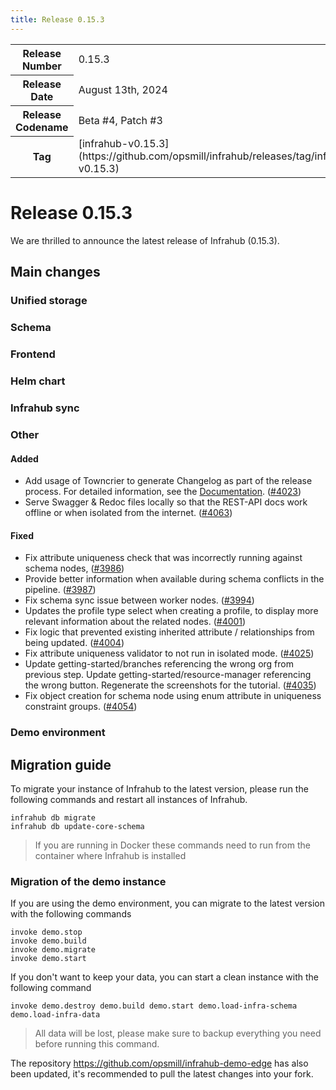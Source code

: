 ```yaml
---
title: Release 0.15.3
---
```

<table>
  <tbody>
    <tr>
      <th>Release Number</th>
      <td>0.15.3</td>
    </tr>
    <tr>
      <th>Release Date</th>
      <td>August 13th, 2024</td>
    </tr>
    <tr>
      <th>Release Codename</th>
      <td>Beta #4, Patch #3</td>
    </tr>
    <tr>
      <th>Tag</th>
      <td>[infrahub-v0.15.3](https://github.com/opsmill/infrahub/releases/tag/infrahub-v0.15.3)</td>
    </tr>
  </tbody>
</table>

# Release 0.15.3

We are thrilled to announce the latest release of Infrahub (0.15.3).

## Main changes

### Unified storage

### Schema

### Frontend

### Helm chart

### Infrahub sync

### Other

#### Added

- Add usage of Towncrier to generate Changelog as part of the release process.
  For detailed information, see the [Documentation](https://docs.infrahub.app/development/changelog). ([#4023](https://github.com/opsmill/infrahub/issues/4023))
- Serve Swagger & Redoc files locally so that the REST-API docs work offline or when isolated from the internet. ([#4063](https://github.com/opsmill/infrahub/issues/4063))

#### Fixed

- Fix attribute uniqueness check that was incorrectly running against schema nodes, ([#3986](https://github.com/opsmill/infrahub/issues/3986))
- Provide better information when available during schema conflicts in the pipeline. ([#3987](https://github.com/opsmill/infrahub/issues/3987))
- Fix schema sync issue between worker nodes. ([#3994](https://github.com/opsmill/infrahub/issues/3994))
- Updates the profile type select when creating a profile, to display more relevant information about the related nodes. ([#4001](https://github.com/opsmill/infrahub/issues/4001))
- Fix logic that prevented existing inherited attribute / relationships from being updated. ([#4004](https://github.com/opsmill/infrahub/issues/4004))
- Fix attribute uniqueness validator to not run in isolated mode. ([#4025](https://github.com/opsmill/infrahub/issues/4025))
- Update getting-started/branches referencing the wrong org from previous step.
  Update getting-started/resource-manager referencing the wrong button.
  Regenerate the screenshots for the tutorial. ([#4035](https://github.com/opsmill/infrahub/issues/4035))
- Fix object creation for schema node using enum attribute in uniqueness constraint groups. ([#4054](https://github.com/opsmill/infrahub/issues/4054))

### Demo environment

## Migration guide

To migrate your instance of Infrahub to the latest version, please run the following commands and restart all instances of Infrahub.

<!-- vale off -->
```shell
infrahub db migrate
infrahub db update-core-schema
```
<!-- vale on -->

> If you are running in Docker these commands need to run from the container where Infrahub is installed

### Migration of the demo instance

If you are using the demo environment, you can migrate to the latest version with the following commands

```shell
invoke demo.stop
invoke demo.build
invoke demo.migrate
invoke demo.start
```

If you don't want to keep your data, you can start a clean instance with the following command

```shell
invoke demo.destroy demo.build demo.start demo.load-infra-schema demo.load-infra-data
```

> All data will be lost, please make sure to backup everything you need before running this command.

The repository https://github.com/opsmill/infrahub-demo-edge has also been updated, it's recommended to pull the latest changes into your fork.
